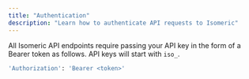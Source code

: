 ```yaml
---
title: "Authentication"
description: "Learn how to authenticate API requests to Isomeric"
---
```


All Isomeric API endpoints require passing your API key in the form of a Bearer token as follows. API keys will start with `iso_`.

```bash
'Authorization': 'Bearer <token>'
```
